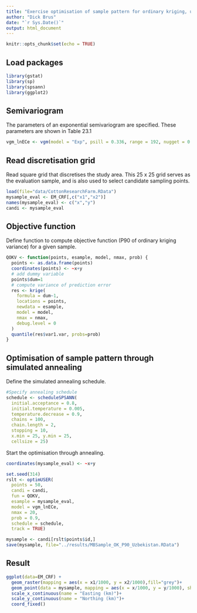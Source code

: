 ```yaml
---
title: "Exercise optimisation of sample pattern for ordinary kriging, using the P90 of the ordinary kriging variance as a criterion"
author: "Dick Brus"
date: "`r Sys.Date()`"
output: html_document
---
```


```r
knitr::opts_chunk$set(echo = TRUE)
```

## Load packages

```r
library(gstat)
library(sp)
library(spsann)
library(ggplot2)
```


## Semivariogram

The parameters of an exponential semivariogram are specified. These parameters are shown in Table 23.1 
```r
vgm_lnECe <- vgm(model = "Exp", psill = 0.336, range = 192, nugget = 0.116)
```

## Read discretisation grid

Read square grid that discretises the study area. This 25 x 25 grid serves as the evaluation sample, and is also used to select candidate sampling points.

```r
load(file="data/CottonResearchFarm.RData")
mysample_eval <- EM_CRF[,c("x1","x2")]
names(mysample_eval) <- c("x","y")
candi <- mysample_eval
```

## Objective function

Define function to compute objective function (P90 of ordinary kriging variance) for a given sample.

```r
QOKV <- function(points, esample, model, nmax, prob) {
  points <- as.data.frame(points)
  coordinates(points) <- ~x+y
  # add dummy variable
  points$dum=1
  # compute variance of prediction error
  res <- krige(
    formula = dum~1,
    locations = points,
    newdata = esample,
    model = model,
    nmax = nmax,
    debug.level = 0
  )
  quantile(res$var1.var, probs=prob)
}
```

## Optimisation of sample pattern through simulated annealing

Define the simulated annealing schedule.

```r
#Specify annealing schedule
schedule <- scheduleSPSANN(
  initial.acceptance = 0.8,
  initial.temperature = 0.005,
  temperature.decrease = 0.9,
  chains = 100,
  chain.length = 2,
  stopping = 10,
  x.min = 25, y.min = 25,
  cellsize = 25)
```


Start the optimisation through annealing.

```r
coordinates(mysample_eval) <- ~x+y

set.seed(314)
rslt <- optimUSER(
  points = 50,
  candi = candi,
  fun = QOKV,
  esample = mysample_eval,
  model = vgm_lnECe,
  nmax = 20,
  prob = 0.9,
  schedule = schedule,
  track = TRUE)

mysample <- candi[rslt$points$id,]
save(mysample, file="../results/MBSample_OK_P90_Uzbekistan.RData")
```

## Result

```r
ggplot(data=EM_CRF) +
  geom_raster(mapping = aes(x = x1/1000, y = x2/1000),fill="grey")+
  geom_point(data = mysample, mapping = aes(x = x/1000, y = y/1000), shape = 2,size= 2)+
  scale_x_continuous(name = "Easting (km)")+
  scale_y_continuous(name = "Northing (km)")+
  coord_fixed() 
```

